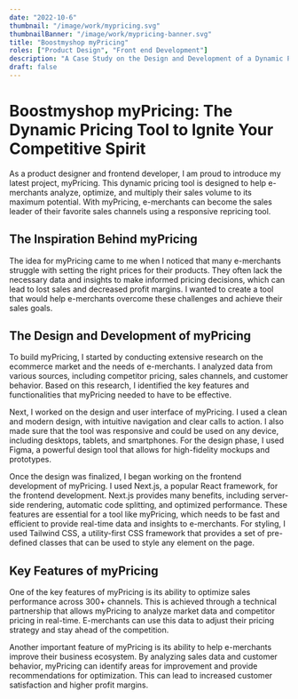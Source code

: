 ```yaml
---
date: "2022-10-6"
thumbnail: "/image/work/mypricing.svg"
thumbnailBanner: "/image/work/mypricing-banner.svg"
title: "Boostmyshop myPricing"
roles: ["Product Design", "Front end Development"]
description: "A Case Study on the Design and Development of a Dynamic Pricing Tool"
draft: false
---
```


# Boostmyshop myPricing: The Dynamic Pricing Tool to Ignite Your Competitive Spirit

As a product designer and frontend developer, I am proud to introduce my latest project, myPricing. This dynamic pricing tool is designed to help e-merchants analyze, optimize, and multiply their sales volume to its maximum potential. With myPricing, e-merchants can become the sales leader of their favorite sales channels using a responsive repricing tool.

## The Inspiration Behind myPricing

The idea for myPricing came to me when I noticed that many e-merchants struggle with setting the right prices for their products. They often lack the necessary data and insights to make informed pricing decisions, which can lead to lost sales and decreased profit margins. I wanted to create a tool that would help e-merchants overcome these challenges and achieve their sales goals.

## The Design and Development of myPricing

To build myPricing, I started by conducting extensive research on the ecommerce market and the needs of e-merchants. I analyzed data from various sources, including competitor pricing, sales channels, and customer behavior. Based on this research, I identified the key features and functionalities that myPricing needed to have to be effective.

Next, I worked on the design and user interface of myPricing. I used a clean and modern design, with intuitive navigation and clear calls to action. I also made sure that the tool was responsive and could be used on any device, including desktops, tablets, and smartphones. For the design phase, I used Figma, a powerful design tool that allows for high-fidelity mockups and prototypes.

Once the design was finalized, I began working on the frontend development of myPricing. I used Next.js, a popular React framework, for the frontend development. Next.js provides many benefits, including server-side rendering, automatic code splitting, and optimized performance. These features are essential for a tool like myPricing, which needs to be fast and efficient to provide real-time data and insights to e-merchants. For styling, I used Tailwind CSS, a utility-first CSS framework that provides a set of pre-defined classes that can be used to style any element on the page.

## Key Features of myPricing

One of the key features of myPricing is its ability to optimize sales performance across 300+ channels. This is achieved through a technical partnership that allows myPricing to analyze market data and competitor pricing in real-time. E-merchants can use this data to adjust their pricing strategy and stay ahead of the competition.

Another important feature of myPricing is its ability to help e-merchants improve their business ecosystem. By analyzing sales data and customer behavior, myPricing can identify areas for improvement and provide recommendations for optimization. This can lead to increased customer satisfaction and higher profit margins.
